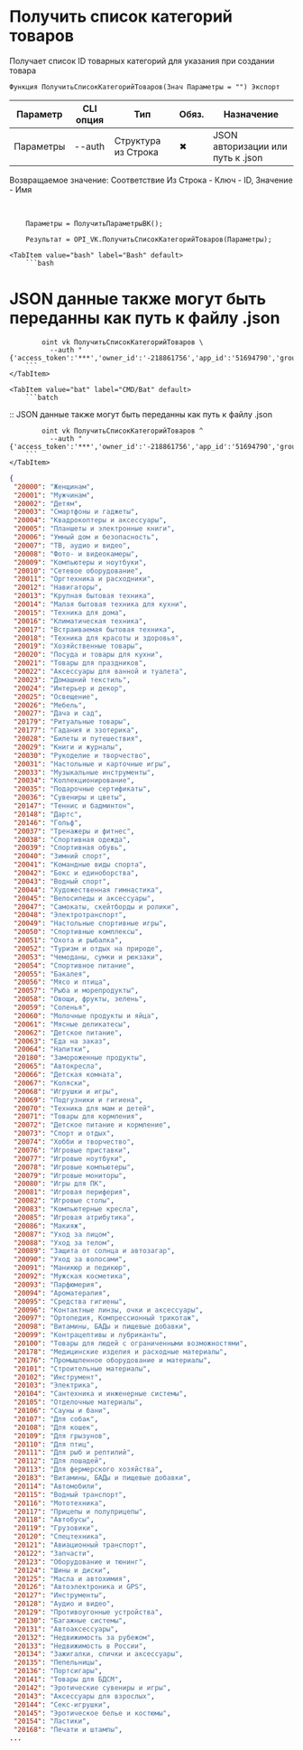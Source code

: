 ﻿---
sidebar_position: 1
---


# Получить список категорий товаров
 Получает список ID товарных категорий для указания при создании товара



`Функция ПолучитьСписокКатегорийТоваров(Знач Параметры = "") Экспорт`

  | Параметр | CLI опция | Тип | Обяз. | Назначение |
  |-|-|-|-|-|
  | Параметры | --auth | Структура из Строка | &#x2716; | JSON авторизации или путь к .json |

  
  Возвращаемое значение:   Соответствие Из Строка - Ключ - ID, Значение - Имя

<br/>




```bsl title="Пример использования для 1С:Предприятие/OneScript"
    Параметры = ПолучитьПараметрыВК();

    Результат = OPI_VK.ПолучитьСписокКатегорийТоваров(Параметры);
```
    

 <Tabs>
  
    <TabItem value="bash" label="Bash" default>
        ```bash
# JSON данные также могут быть переданны как путь к файлу .json

            oint vk ПолучитьСписокКатегорийТоваров \
              --auth "{'access_token':'***','owner_id':'-218861756','app_id':'51694790','group_id':'218861756'}"
        ```
    </TabItem>
  
    <TabItem value="bat" label="CMD/Bat" default>
        ```batch
:: JSON данные также могут быть переданны как путь к файлу .json

            oint vk ПолучитьСписокКатегорийТоваров ^
              --auth "{'access_token':'***','owner_id':'-218861756','app_id':'51694790','group_id':'218861756'}"
        ```
    </TabItem>
</Tabs>


```json title="Результат"
{
 "20000": "Женщинам",
 "20001": "Мужчинам",
 "20002": "Детям",
 "20003": "Смартфоны и гаджеты",
 "20004": "Квадрокоптеры и аксессуары",
 "20005": "Планшеты и электронные книги",
 "20006": "Умный дом и безопасность",
 "20007": "ТВ, аудио и видео",
 "20008": "Фото- и видеокамеры",
 "20009": "Компьютеры и ноутбуки",
 "20010": "Сетевое оборудование",
 "20011": "Оргтехника и расходники",
 "20012": "Навигаторы",
 "20013": "Крупная бытовая техника",
 "20014": "Малая бытовая техника для кухни",
 "20015": "Техника для дома",
 "20016": "Климатическая техника",
 "20017": "Встраиваемая бытовая техника",
 "20018": "Техника для красоты и здоровья",
 "20019": "Хозяйственные товары",
 "20020": "Посуда и товары для кухни",
 "20021": "Товары для праздников",
 "20022": "Аксесcуары для ванной и туалета",
 "20023": "Домашний текстиль",
 "20024": "Интерьер и декор",
 "20025": "Освещение",
 "20026": "Мебель",
 "20027": "Дача и сад",
 "20179": "Ритуальные товары",
 "20177": "Гадания и эзотерика",
 "20028": "Билеты и путешествия",
 "20029": "Книги и журналы",
 "20030": "Рукоделие и творчество",
 "20031": "Настольные и карточные игры",
 "20033": "Музыкальные инструменты",
 "20034": "Коллекционирование",
 "20035": "Подарочные сертификаты",
 "20036": "Сувениры и цветы",
 "20147": "Теннис и бадминтон",
 "20148": "Дартс",
 "20146": "Гольф",
 "20037": "Тренажеры и фитнес",
 "20038": "Спортивная одежда",
 "20039": "Спортивная обувь",
 "20040": "Зимний спорт",
 "20041": "Командные виды спорта",
 "20042": "Бокс и единоборства",
 "20043": "Водный спорт",
 "20044": "Художественная гимнастика",
 "20045": "Велосипеды и аксессуары",
 "20047": "Самокаты, скейтборды и ролики",
 "20048": "Электротранспорт",
 "20049": "Настольные спортивные игры",
 "20050": "Спортивные комплексы",
 "20051": "Охота и рыбалка",
 "20052": "Туризм и отдых на природе",
 "20053": "Чемоданы, сумки и рюкзаки",
 "20054": "Спортивное питание",
 "20055": "Бакалея",
 "20056": "Мясо и птица",
 "20057": "Рыба и морепродукты",
 "20058": "Овощи, фрукты, зелень",
 "20059": "Соленья",
 "20060": "Молочные продукты и яйца",
 "20061": "Мясные деликатесы",
 "20062": "Детское питание",
 "20063": "Еда на заказ",
 "20064": "Напитки",
 "20180": "Замороженные продукты",
 "20065": "Автокресла",
 "20066": "Детская комната",
 "20067": "Коляски",
 "20068": "Игрушки и игры",
 "20069": "Подгузники и гигиена",
 "20070": "Техника для мам и детей",
 "20071": "Товары для кормления",
 "20072": "Детское питание и кормление",
 "20073": "Спорт и отдых",
 "20074": "Хобби и творчество",
 "20076": "Игровые приставки",
 "20077": "Игровые ноутбуки",
 "20078": "Игровые компьютеры",
 "20079": "Игровые мониторы",
 "20080": "Игры для ПК",
 "20081": "Игровая периферия",
 "20082": "Игровые столы",
 "20083": "Компьютерные кресла",
 "20085": "Игровая атрибутика",
 "20086": "Макияж",
 "20087": "Уход за лицом",
 "20088": "Уход за телом",
 "20089": "Защита от солнца и автозагар",
 "20090": "Уход за волосами",
 "20091": "Маникюр и педикюр",
 "20092": "Мужская косметика",
 "20093": "Парфюмерия",
 "20094": "Ароматерапия",
 "20095": "Средства гигиены",
 "20096": "Контактные линзы, очки и аксессуары",
 "20097": "Ортопедия, Компрессионный трикотаж",
 "20098": "Витамины, БАДы и пищевые добавки",
 "20099": "Контрацептивы и лубриканты",
 "20100": "Товары для людей с ограниченными возможностями",
 "20178": "Медицинские изделия и расходные материалы",
 "20176": "Промышленное оборудование и материалы",
 "20101": "Строительные материалы",
 "20102": "Инструмент",
 "20103": "Электрика",
 "20104": "Сантехника и инженерные системы",
 "20105": "Отделочные материалы",
 "20106": "Сауны и бани",
 "20107": "Для собак",
 "20108": "Для кошек",
 "20109": "Для грызунов",
 "20110": "Для птиц",
 "20111": "Для рыб и рептилий",
 "20112": "Для лошадей",
 "20113": "Для фермерского хозяйства",
 "20183": "Витамины, БАДы и пищевые добавки",
 "20114": "Автомобили",
 "20115": "Водный транспорт",
 "20116": "Мототехника",
 "20117": "Прицепы и полуприцепы",
 "20118": "Автобусы",
 "20119": "Грузовики",
 "20120": "Спецтехника",
 "20121": "Авиационный транспорт",
 "20122": "Запчасти",
 "20123": "Оборудование и тюнинг",
 "20124": "Шины и диски",
 "20125": "Масла и автохимия",
 "20126": "Автоэлектроника и GPS",
 "20127": "Инструменты",
 "20128": "Аудио и видео",
 "20129": "Противоугонные устройства",
 "20130": "Багажные системы",
 "20131": "Автоаксессуары",
 "20132": "Недвижимость за рубежом",
 "20133": "Недвижимость в России",
 "20134": "Зажигалки, спички и аксессуары",
 "20135": "Пепельницы",
 "20136": "Портсигары",
 "20141": "Товары для БДСМ",
 "20142": "Эротические сувениры и игры",
 "20143": "Аксессуары для взрослых",
 "20144": "Секс-игрушки",
 "20145": "Эротическое белье и костюмы",
 "20154": "Ластики",
 "20168": "Печати и штампы",
...
```
